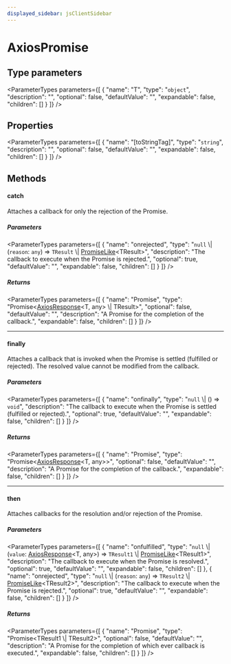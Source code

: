 ```yaml
---
displayed_sidebar: jsClientSidebar
---
```



# AxiosPromise

## Type parameters

<ParameterTypes parameters={[
  {
    "name": "T",
    "type": "`object`",
    "description": "",
    "optional": false,
    "defaultValue": "",
    "expandable": false,
    "children": []
  }
]} />

## Properties

<ParameterTypes parameters={[
  {
    "name": "[toStringTag]",
    "type": "`string`",
    "description": "",
    "optional": false,
    "defaultValue": "",
    "expandable": false,
    "children": []
  }
]} />

## Methods

#### catch

Attaches a callback for only the rejection of the Promise.

##### Parameters

<ParameterTypes parameters={[
  {
    "name": "onrejected",
    "type": "`null` \\| (`reason`: `any`) => `TResult` \\| [PromiseLike](internal.PromiseLike.mdx)&#60;TResult&#62;",
    "description": "The callback to execute when the Promise is rejected.",
    "optional": true,
    "defaultValue": "",
    "expandable": false,
    "children": []
  }
]} />

##### Returns

<ParameterTypes parameters={[
  {
    "name": "Promise",
    "type": "Promise&#60;[AxiosResponse](internal.AxiosResponse.mdx)&#60;T, any&#62; \\| TResult&#62;",
    "optional": false,
    "defaultValue": "",
    "description": "A Promise for the completion of the callback.",
    "expandable": false,
    "children": []
  }
]} />

___

#### finally

Attaches a callback that is invoked when the Promise is settled (fulfilled or rejected). The
resolved value cannot be modified from the callback.

##### Parameters

<ParameterTypes parameters={[
  {
    "name": "onfinally",
    "type": "`null` \\| () => `void`",
    "description": "The callback to execute when the Promise is settled (fulfilled or rejected).",
    "optional": true,
    "defaultValue": "",
    "expandable": false,
    "children": []
  }
]} />

##### Returns

<ParameterTypes parameters={[
  {
    "name": "Promise",
    "type": "Promise&#60;[AxiosResponse](internal.AxiosResponse.mdx)&#60;T, any&#62;&#62;",
    "optional": false,
    "defaultValue": "",
    "description": "A Promise for the completion of the callback.",
    "expandable": false,
    "children": []
  }
]} />

___

#### then

Attaches callbacks for the resolution and/or rejection of the Promise.

##### Parameters

<ParameterTypes parameters={[
  {
    "name": "onfulfilled",
    "type": "`null` \\| (`value`: [AxiosResponse](internal.AxiosResponse.mdx)&#60;T, any&#62;) => `TResult1` \\| [PromiseLike](internal.PromiseLike.mdx)&#60;TResult1&#62;",
    "description": "The callback to execute when the Promise is resolved.",
    "optional": true,
    "defaultValue": "",
    "expandable": false,
    "children": []
  },
  {
    "name": "onrejected",
    "type": "`null` \\| (`reason`: `any`) => `TResult2` \\| [PromiseLike](internal.PromiseLike.mdx)&#60;TResult2&#62;",
    "description": "The callback to execute when the Promise is rejected.",
    "optional": true,
    "defaultValue": "",
    "expandable": false,
    "children": []
  }
]} />

##### Returns

<ParameterTypes parameters={[
  {
    "name": "Promise",
    "type": "Promise&#60;TResult1 \\| TResult2&#62;",
    "optional": false,
    "defaultValue": "",
    "description": "A Promise for the completion of which ever callback is executed.",
    "expandable": false,
    "children": []
  }
]} />
